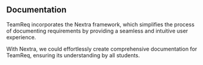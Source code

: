 ## Documentation

TeamReq incorporates the Nextra framework, which simplifies the process of documenting requirements by providing a seamless and intuitive user experience.

With Nextra, we could effortlessly create comprehensive documentation for TeamReq, ensuring its understanding by all students.
